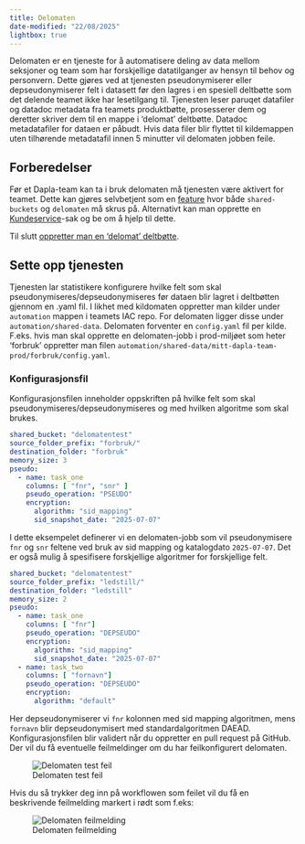 ```yaml
---
title: Delomaten
date-modified: "22/08/2025"
lightbox: true
---
```


Delomaten er en tjeneste for å automatisere deling av data mellom seksjoner og team som har forskjellige datatilganger av hensyn til behov og personvern.
Dette gjøres ved at tjenesten pseudonymiserer eller depseudonymiserer felt i datasett før den lagres i en spesiell deltbøtte som det delende teamet
ikke har lesetilgang til. Tjenesten leser paruqet datafiler og datadoc metadata fra teamets produktbøtte, prosesserer dem og deretter skriver dem til en
mappe i 'delomat' deltbøtte. Datadoc metadatafiler for dataen er påbudt. Hvis data filer blir flyttet til kildemappen uten tilhørende metadatafil innen 5 minutter vil delomaten jobben
feile.

## Forberedelser

Før et Dapla-team kan ta i bruk delomaten må tjenesten være aktivert for teamet.
Dette kan gjøres selvbetjent som en [feature](./features.html) hvor både `shared-buckets` og `delomaten` må skrus på.
Alternativt kan man opprette en [Kundeservice](https://ssb.pureservice.com/#/categories/14/new)-sak og be om å hjelp til dette.

Til slutt [oppretter man en 'delomat' deltbøtte](./deling-av-data.qmd).

## Sette opp tjenesten

Tjenesten lar statistikere konfigurere hvilke felt som skal pseudonymiseres/depseudonymiseres før dataen blir lagret i deltbøtten gjennom en .yaml fil. I likhet med kildomaten oppretter man kilder under `automation` mappen i teamets IAC repo.
For delomaten ligger disse under `automation/shared-data`. Delomaten forventer en `config.yaml` fil per kilde.
F.eks. hvis man skal opprette en delomaten-jobb i prod-miljøet som heter 'forbruk' oppretter man filen
`automation/shared-data/mitt-dapla-team-prod/forbruk/config.yaml`.

### Konfigurasjonsfil

Konfigurasjonsfilen inneholder oppskriften på hvilke felt som skal pseudonymiseres/depseudonymiseres
og med hvilken algoritme som skal brukes.

```.yaml
shared_bucket: "delomatentest"
source_folder_prefix: "forbruk/"
destination_folder: "forbruk"
memory_size: 3
pseudo:
  - name: task_one
    columns: [ "fnr", "snr" ]
    pseudo_operation: "PSEUDO"
    encryption:
      algorithm: "sid_mapping"
      sid_snapshot_date: "2025-07-07"
```

I dette eksempelet definerer vi en delomaten-jobb som vil pseudonymisere `fnr` og `snr` feltene ved bruk av sid mapping og katalogdato `2025-07-07`.
Det er også mulig å spesifisere forskjellige algoritmer for forskjellige felt.

```.yaml
shared_bucket: "delomatentest"
source_folder_prefix: "ledstill/"
destination_folder: "ledstill"
memory_size: 2
pseudo:
  - name: task_one
    columns: [ "fnr"]
    pseudo_operation: "DEPSEUDO"
    encryption:
      algorithm: "sid_mapping"
      sid_snapshot_date: "2025-07-07"
  - name: task_two
    columns: [ "fornavn"]
    pseudo_operation: "DEPSEUDO"
    encryption:
      algorithm: "default"
```

Her depseudonymiserer vi `fnr` kolonnen med sid mapping algoritmen, mens `fornavn` blir depseudonymisert med standardalgoritmen DAEAD. Konfigurasjonsfilen blir validert når du oppretter en pull request på GitHub. Der vil du få eventuelle feilmeldinger om du har feilkonfigurert delomaten.

![Delomaten test feil](../images/delomaten_error.png)

Hvis du så trykker deg inn på workflowen som feilet vil du få en beskrivende feilmelding markert i rødt som f.eks:

![Delomaten feilmelding](../images/delomaten_error_msg.png)
